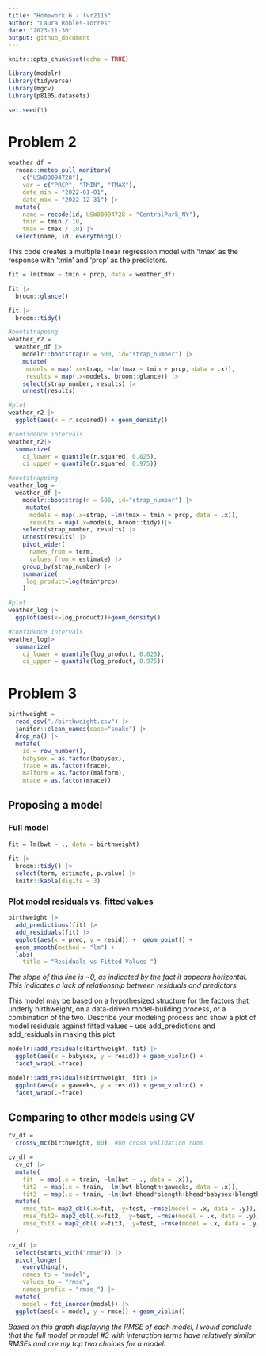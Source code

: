 ```yaml
---
title: "Homework 6 - lvr2115"
author: "Laura Robles-Torres"
date: "2023-11-30"
output: github_document
---
```


```r
knitr::opts_chunk$set(echo = TRUE)
```

```r
library(modelr)
library(tidyverse)
library(mgcv)
library(p8105.datasets)

set.seed(1)
```

# Problem 2

```r
weather_df = 
  rnoaa::meteo_pull_monitors(
    c("USW00094728"),
    var = c("PRCP", "TMIN", "TMAX"), 
    date_min = "2022-01-01",
    date_max = "2022-12-31") |>
  mutate(
    name = recode(id, USW00094728 = "CentralPark_NY"),
    tmin = tmin / 10,
    tmax = tmax / 10) |>
  select(name, id, everything())
```

This code creates a multiple linear regression model with 'tmax' as the response with 'tmin' and 'prcp' as the predictors. 

```r
fit = lm(tmax ~ tmin + prcp, data = weather_df)

fit |> 
  broom::glance()

fit |>
  broom::tidy()
```

```r
#bootstrapping
weather_r2 = 
  weather_df |> 
    modelr::bootstrap(n = 500, id="strap_number") |> 
    mutate(
     models = map(.x=strap, ~lm(tmax ~ tmin + prcp, data = .x)),
     results = map(.x=models, broom::glance)) |> 
    select(strap_number, results) |>
    unnest(results) 

#plot
weather_r2 |> 
  ggplot(aes(x = r.squared)) + geom_density()

#confidence intervals
weather_r2|>
  summarize(
    ci_lower = quantile(r.squared, 0.025), 
    ci_upper = quantile(r.squared, 0.975))
```

```r
#bootstrapping
weather_log =
  weather_df |> 
    modelr::bootstrap(n = 500, id="strap_number") |> 
     mutate(
      models = map(.x=strap, ~lm(tmax ~ tmin + prcp, data = .x)),
      results = map(.x=models, broom::tidy))|>
    select(strap_number, results) |>
    unnest(results) |>
    pivot_wider(
      names_from = term, 
      values_from = estimate) |>
    group_by(strap_number) |>
    summarize(
     log_product=log(tmin*prcp)
    )

#plot
weather_log |>
  ggplot(aes(x=log_product))+geom_density()

#confidence intervals 
weather_log|>
  summarize(
    ci_lower = quantile(log_product, 0.025), 
    ci_upper = quantile(log_product, 0.975))
```

# Problem 3

```r
birthweight = 
  read_csv("./birthweight.csv") |>
  janitor::clean_names(case="snake") |>
  drop_na() |>
  mutate(
    id = row_number(),
    babysex = as.factor(babysex),
    frace = as.factor(frace),
    malform = as.factor(malform),
    mrace = as.factor(mrace))
```

## Proposing a model

### Full model
```r
fit = lm(bwt ~ ., data = birthweight)
         
fit |>
  broom::tidy() |>
  select(term, estimate, p.value) |> 
  knitr::kable(digits = 3)

```

### Plot model residuals vs. fitted values

```r
birthweight |> 
  add_predictions(fit) |>
  add_residuals(fit) |>
  ggplot(aes(x = pred, y = resid)) +  geom_point() +
  geom_smooth(method = "lm") +
  labs(
    title = "Residuals vs Fitted Values ")
```

*The slope of this line is ~0, as indicated by the fact it appears horizontal. This indicates a lack of relationship between residuals and predictors.*

This model may be based on a hypothesized structure for the factors that underly birthweight, on a data-driven model-building process, or a combination of the two. Describe your modeling process and show a plot of model residuals against fitted values – use add_predictions and add_residuals in making this plot.

```r
modelr::add_residuals(birthweight, fit) |>
  ggplot(aes(x = babysex, y = resid)) + geom_violin() +
  facet_wrap(.~frace)

modelr::add_residuals(birthweight, fit) |>
  ggplot(aes(x = gaweeks, y = resid)) + geom_violin() +
  facet_wrap(.~frace)
```

## Comparing to other models using CV

```r
cv_df =
  crossv_mc(birthweight, 80)  #80 cross validation runs

cv_df = 
  cv_df |> 
  mutate(
    fit  = map(.x = train, ~lm(bwt ~ ., data = .x)),
    fit2  = map(.x = train, ~lm(bwt~blength+gaweeks, data = .x)),
    fit3  = map(.x = train, ~lm(bwt~bhead*blength+bhead*babysex+blength*babysex, data = .x))) |>
  mutate(
    rmse_fit= map2_dbl(.x=fit, .y=test, ~rmse(model = .x, data = .y)),
    rmse_fit2= map2_dbl(.x=fit2, .y=test, ~rmse(model = .x, data = .y)),
    rmse_fit3 = map2_dbl(.x=fit3, .y=test, ~rmse(model = .x, data = .y)) 
  ) 
```


```r
cv_df |> 
  select(starts_with("rmse")) |> 
  pivot_longer(
    everything(),
    names_to = "model", 
    values_to = "rmse",
    names_prefix = "rmse_") |> 
  mutate(
    model = fct_inorder(model)) |> 
  ggplot(aes(x = model, y = rmse)) + geom_violin()
```

*Based on this graph displaying the RMSE of each model, I would conclude that the full model or model #3 with interaction terms have relatively similar RMSEs and are my top two choices for a model.*

